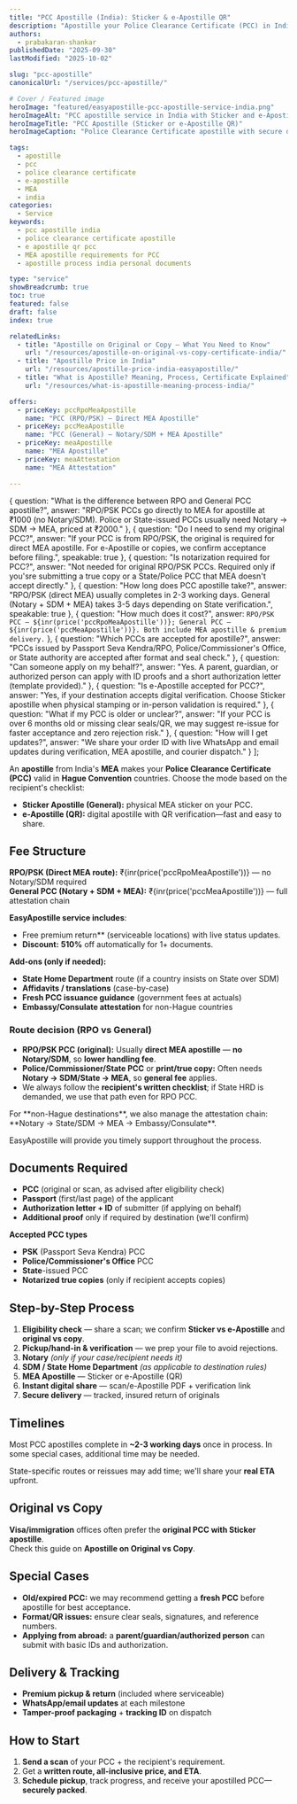 ```yaml
---
title: "PCC Apostille (India): Sticker & e-Apostille QR"
description: "Apostille your Police Clearance Certificate (PCC) in India — ₹1000 for RPO direct MEA or ₹2000 for General (Notary + SDM + MEA). Fast 2-3 day service."
authors:
  - prabakaran-shankar
publishedDate: "2025-09-30"
lastModified: "2025-10-02"

slug: "pcc-apostille"
canonicalUrl: "/services/pcc-apostille/"

# Cover / Featured image
heroImage: "featured/easyapostille-pcc-apostille-service-india.png"
heroImageAlt: "PCC apostille service in India with Sticker and e-Apostille (QR) options"
heroImageTitle: "PCC Apostille (Sticker or e-Apostille QR)"
heroImageCaption: "Police Clearance Certificate apostille with secure delivery by EasyApostille"

tags:
  - apostille
  - pcc
  - police clearance certificate
  - e-apostille
  - MEA
  - india
categories:
  - Service
keywords:
  - pcc apostille india
  - police clearance certificate apostille
  - e apostille qr pcc
  - MEA apostille requirements for PCC
  - apostille process india personal documents

type: "service"
showBreadcrumb: true
toc: true
featured: false
draft: false
index: true

relatedLinks:
  - title: "Apostille on Original or Copy — What You Need to Know"
    url: "/resources/apostille-on-original-vs-copy-certificate-india/"
  - title: "Apostille Price in India"
    url: "/resources/apostille-price-india-easyapostille/"
  - title: "What is Apostille? Meaning, Process, Certificate Explained"
    url: "/resources/what-is-apostille-meaning-process-india/"

offers:
  - priceKey: pccRpoMeaApostille
    name: "PCC (RPO/PSK) — Direct MEA Apostille"
  - priceKey: pccMeaApostille
    name: "PCC (General) — Notary/SDM + MEA Apostille"
  - priceKey: meaApostille
    name: "MEA Apostille"
  - priceKey: meaAttestation
    name: "MEA Attestation"

---
```


  {
    question: "What is the difference between RPO and General PCC apostille?",
    answer:
      "RPO/PSK PCCs go directly to MEA for apostille at ₹1000 (no Notary/SDM). Police or State-issued PCCs usually need Notary → SDM → MEA, priced at ₹2000."
  },
  {
    question: "Do I need to send my original PCC?",
    answer:
      "If your PCC is from RPO/PSK, the original is required for direct MEA apostille. For e-Apostille or copies, we confirm acceptance before filing.",
    speakable: true
  },
  {
    question: "Is notarization required for PCC?",
    answer:
      "Not needed for original RPO/PSK PCCs. Required only if you'sre submitting a true copy or a State/Police PCC that MEA doesn't accept directly."
  },
  {
    question: "How long does PCC apostille take?",
    answer:
      "RPO/PSK (direct MEA) usually completes in 2-3 working days. General (Notary + SDM + MEA) takes 3-5 days depending on State verification.",
    speakable: true
  },
  {
    question: "How much does it cost?",
    answer:
      `RPO/PSK PCC — ${inr(price('pccRpoMeaApostille'))}; General PCC — ${inr(price('pccMeaApostille'))}. Both include MEA apostille & premium delivery.`
  },
  {
    question: "Which PCCs are accepted for apostille?",
    answer:
      "PCCs issued by Passport Seva Kendra/RPO, Police/Commissioner's Office, or State authority are accepted after format and seal check."
  },
  {
    question: "Can someone apply on my behalf?",
    answer:
      "Yes. A parent, guardian, or authorized person can apply with ID proofs and a short authorization letter (template provided)."
  },
  {
    question: "Is e-Apostille accepted for PCC?",
    answer:
      "Yes, if your destination accepts digital verification. Choose Sticker apostille when physical stamping or in-person validation is required."
  },
  {
    question: "What if my PCC is older or unclear?",
    answer:
      "If your PCC is over 6 months old or missing clear seals/QR, we may suggest re-issue for faster acceptance and zero rejection risk."
  },
  {
    question: "How will I get updates?",
    answer:
      "We share your order ID with live WhatsApp and email updates during verification, MEA apostille, and courier dispatch."
  }
];

An **apostille** from India's **MEA** makes your **Police Clearance Certificate (PCC)** valid in **Hague Convention** countries. Choose the mode based on the recipient's checklist:

- **Sticker Apostille (General):** physical MEA sticker on your PCC.  
- **e-Apostille (QR):** digital apostille with QR verification—fast and easy to share.

## Fee Structure

**RPO/PSK (Direct MEA route):** ₹{inr(price('pccRpoMeaApostille'))} — no Notary/SDM required  
**General PCC (Notary + SDM + MEA):** ₹{inr(price('pccMeaApostille'))} — full attestation chain


**EasyApostille service includes**:
- Free premium return** (serviceable locations) with live status updates.  
- **Discount:** **510%** off automatically for 1+ documents.

**Add-ons (only if needed):**
- **State Home Department** route (if a country insists on State over SDM)  
- **Affidavits / translations** (case-by-case)  
- **Fresh PCC issuance guidance** (government fees at actuals)  
- **Embassy/Consulate attestation** for non-Hague countries

### Route decision (RPO vs General)

- **RPO/PSK PCC (original):** Usually **direct MEA apostille** — **no Notary/SDM**, so **lower handling fee**.  
- **Police/Commissioner/State PCC** or **print/true copy:** Often needs **Notary → SDM/State → MEA**, so **general fee** applies.  
- We always follow the **recipient's written checklist**; if State HRD is demanded, we use that path even for RPO PCC.

<CalloutBox type="cta-secondary" class="my-1">
  For **non-Hague destinations**, we also manage the attestation chain: **Notary → State/SDM → MEA → Embassy/Consulate**.

  <Anchor href="https://easyapostille.in">EasyApostille</Anchor> will provide you timely support throughout the process.
</CalloutBox>

## Documents Required

- **PCC** (original or scan, as advised after eligibility check)  
- **Passport** (first/last page) of the applicant  
- **Authorization letter + ID** of submitter (if applying on behalf)  
- **Additional proof** only if required by destination (we'll confirm)

**Accepted PCC types**
- **PSK** (Passport Seva Kendra) PCC  
- **Police/Commissioner's Office** PCC  
- **State**-issued PCC  
- **Notarized true copies** (only if recipient accepts copies)


## Step-by-Step Process

1. **Eligibility check** — share a scan; we confirm **Sticker vs e-Apostille** and **original vs copy**.  
2. **Pickup/hand-in & verification** — we prep your file to avoid rejections.  
3. **Notary** *(only if your case/recipient needs it)*  
4. **SDM / State Home Department** *(as applicable to destination rules)*  
5. **MEA Apostille** — Sticker or e-Apostille (QR)  
6. **Instant digital share** — scan/e-Apostille PDF + verification link  
7. **Secure delivery** — tracked, insured return of originals

## Timelines

Most PCC apostilles complete in **~2-3 working days** once in process. In some special cases, additional time may be needed.

State-specific routes or reissues may add time; we'll share your **real ETA** upfront.

## Original vs Copy

**Visa/immigration** offices often prefer the **original PCC with Sticker apostille**.  
Check this guide on <Anchor href="/resources/apostille-on-original-vs-copy-certificate-india/">**Apostille on Original vs Copy**</Anchor>.

## Special Cases

- **Old/expired PCC:** we may recommend getting a **fresh PCC** before apostille for best acceptance.  
- **Format/QR issues:** ensure clear seals, signatures, and reference numbers.  
- **Applying from abroad:** a **parent/guardian/authorized person** can submit with basic IDs and authorization.

## Delivery & Tracking

- **Premium pickup & return** (included where serviceable)  
- **WhatsApp/email updates** at each milestone  
- **Tamper-proof packaging** + **tracking ID** on dispatch

## How to Start

1. **Send a scan** of your PCC + the recipient's requirement.  
2. Get a **written route, all-inclusive price, and ETA**.  
3. **Schedule pickup**, track progress, and receive your apostilled PCC—**securely packed**.


<FaqList
  items={faqItems}
  id="faq"
  class="post-faq my-05 p-05"
  heading="Frequently Asked Questions"
  headingTag="h2"
  openAll={false}
  addSchema={true}
  addSpeakableSchema={true}
  htmlAnswers={false}
/>
